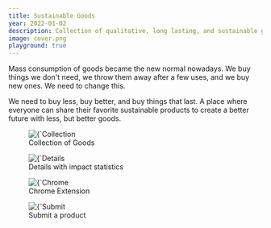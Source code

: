 ```yaml
---
title: Sustainable Goods
year: 2022-01-02
description: Collection of qualitative, long lasting, and sustainable goods
image: cover.png
playground: true
---
```


Mass consumption of goods became the new normal nowadays. We buy things we don't need, we throw them away after a few uses, and we buy new ones. We need to change this.

We need to buy less, buy better, and buy things that last. A place where everyone can share their favorite sustainable products to create a better future with less, but better goods.

<figure>
    <Image 
        src={`/images/projects/sustainable-goods/collection.png`}
        alt={`Collection of Goods`}
        width={593}
        height={305}
        priority
    />
    <figcaption>Collection of Goods</figcaption>
</figure>

<figure>
    <Image 
        src={`/images/projects/sustainable-goods/details.png`}
        alt={`Details with impact statistics`}
        width={593}
        height={305}
        priority
    />
    <figcaption>Details with impact statistics</figcaption>
</figure>

<figure>
    <Image 
        src={`/images/projects/sustainable-goods/chrome-extension.png`}
        alt={`Chrome Extension`}
        width={593}
        height={305}
        priority
    />
    <figcaption>Chrome Extension</figcaption>
</figure>

<figure>
    <Image 
        src={`/images/projects/sustainable-goods/submit.png`}
        alt={`Submit a product`}
        width={593}
        height={305}
        priority
    />
    <figcaption>Submit a product</figcaption>
</figure>